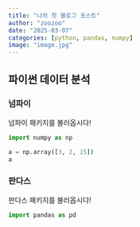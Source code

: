 ```yaml
---
title: "나의 첫 블로그 포스트"
author: "zoozoo"
date: "2025-03-07"
categories: [python, pandas, numpy]
image: "image.jpg"
---
```


## 파이썬 데이터 분석

### 넘파이


넘파이 패키지를 불러옵시다!


```python
import numpy as np

a = np.array([3, 2, 15])
a

```

### 판다스
판다스 패키지를 불러옵시다!


```python
import pandas as pd

```